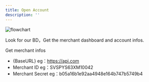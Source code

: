 ```yaml
---
title: Open Account
description: ''
---
```


<img
	className="block"
	src="/docs/images/pay247_dev.png"
	alt="flowchart"
/>


Look for our BD，Get the merchant dashboard and account infos.

Get merchant infos

* {BaseURL} eg：https://api.com
* Merchant ID  eg：SVSPYS63XM10042
* Merchant Secret eg：b05a16b1e92aa4948e164b747b5749b4